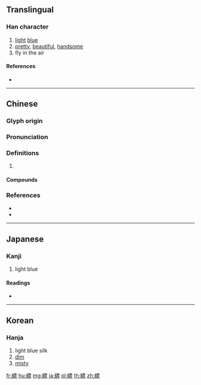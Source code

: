{{character info/new}}
{{also|缥}}
==Translingual==

===Han character===
{{Han char|rn=120|rad=糸|as=11|sn=17|four=21991|canj=VFMWF}}

# [[light]] [[blue]]
# [[pretty]], [[beautiful]], [[handsome]]
# fly in the air

====References====
* {{Han ref|kx=0936.150|dkj=27837|dj=1375.120|hdz=53442.030|uh=7E39|ud=32313|bh=C165|bd=49509}}

----

==Chinese==
{{zh-forms|s=缥}}

===Glyph origin===
{{Han etym}}

===Pronunciation===
{{zh-pron
|m=piǎo,piāo,piào
|c=piu5,piu1,piu2
|mn=qz,xm,zz:phiau
|mc=y
|oc=y
|cat=
}}
{{attention|zh|please check}}

===Definitions===
{{zh-hanzi}}

# {{rfdef|zh}}

====Compounds====
{{zh-der|名溢縹囊|緗縹|縹囊|縹帙|縹渺|縹緗|縹緲|縹縹|縹致|虛無縹緲}}

===References===
* {{R:twedu|B03442}}
* {{R:yue:Hanzi}}

----

==Japanese==

===Kanji===
{{ja-kanji|grade=|rs=糸11}}

# light blue

====Readings====
* {{ja-readings|on=[[ひょう]] (hyō)|kun=[[はなだいろ]] (hanadairo)|nanori=}}

----

==Korean==

===Hanja===
{{ko-hanja|hangeul=표|eumhun=|rv=pyo|mr=p'yo|y=phyo}}

# light blue silk
# [[dim]]
# [[misty]]

[[fr:縹]]
[[hu:縹]]
[[mg:縹]]
[[ja:縹]]
[[pl:縹]]
[[th:縹]]
[[zh:縹]]
